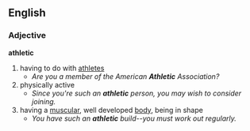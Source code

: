 ==English==
===Adjective===
'''athletic'''
#having to do with [[athlete]]s
#*''Are you a member of the American '''''Athletic''''' Association?''
#physically active
#*''Since you're such an '''''athletic''''' person, you may wish to consider joining.''
#having a [[muscular]], well developed [[body]], being in shape
#*''You have such an '''''athletic''''' build--you must work out regularly.''